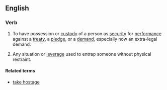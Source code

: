 ==English==

===Verb===
{{infl|en|verb|head=to [[hold]] [[hostage]]}}

# To have possession or [[custody]] of a person as [[security]] for [[performance]] against a [[treaty]], a [[pledge]], or a [[demand]], especially now an extra-legal demand.
# {{figurative}} Any situation or [[leverage]] used to entrap someone without physical restraint.

====Related terms====
*[[take hostage]]